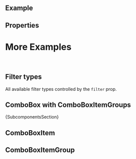 
<Meta of={ComponentStories} />

<DocsHeader of={ComponentStories} since="0.9.0" />

<br />

## Example

<Canvas of={ComponentStories.Default} />

## Properties

<ControlsWithNote of={ComponentStories.Default} />

# More Examples

<br />

## Filter types

All available filter types controlled by the `filter` prop.

<Canvas of={ComponentStories.FilterTypes} />

## ComboBox with ComboBoxItemGroups

<Canvas of={ComponentStories.WithGroups} />

<Markdown>{SubcomponentsSection}</Markdown>

## ComboBoxItem

<Description of={ComboBoxItem} />
<ArgTypesWithNote metaOf={ComponentStories} hideHTMLPropsNote exclude={excludePropsForAbstract} of={ComboBoxItem} />

## ComboBoxItemGroup

<Description of={ComboBoxItemGroup} />
<ArgTypesWithNote metaOf={ComponentStories} hideHTMLPropsNote exclude={excludePropsForAbstract} of={ComboBoxItemGroup} />

<Footer />
